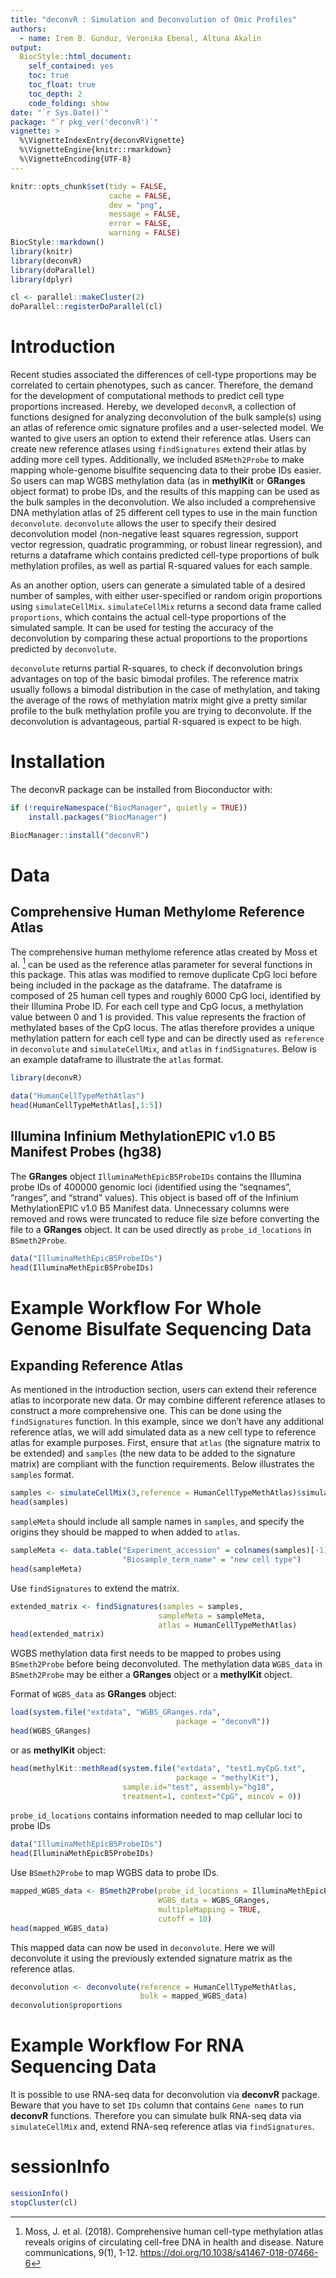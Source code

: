 ```yaml
---
title: "deconvR : Simulation and Deconvolution of Omic Profiles"
authors: 
  - name: Irem B. Gunduz, Veronika Ebenal, Altuna Akalin
output: 
  BiocStyle::html_document:
    self_contained: yes
    toc: true
    toc_float: true
    toc_depth: 2
    code_folding: show
date: "`r Sys.Date()`"
package: "`r pkg_ver('deconvR')`"
vignette: >
  %\VignetteIndexEntry{deconvRVignette}
  %\VignetteEngine{knitr::rmarkdown}
  %\VignetteEncoding{UTF-8}  
---
```


```r
knitr::opts_chunk$set(tidy = FALSE,
                      cache = FALSE,
                      dev = "png",
                      message = FALSE, 
                      error = FALSE,
                      warning = FALSE)
BiocStyle::markdown()
library(knitr)
library(deconvR)
library(doParallel)
library(dplyr)

cl <- parallel::makeCluster(2)
doParallel::registerDoParallel(cl)
```

# Introduction

Recent studies associated the differences of cell-type proportions may be
correlated to certain phenotypes, such as cancer. Therefore, the demand for the
development of computational methods to predict cell type proportions increased.
Hereby, we developed `deconvR`, a collection of functions designed for analyzing
deconvolution of the bulk sample(s) using an atlas of reference omic signature
profiles and a user-selected model. We wanted to give users an option to extend
their reference atlas. Users can create new reference atlases using
`findSignatures` extend their atlas by adding more cell types. Additionally, we
included `BSMeth2Probe` to make mapping whole-genome bisulfite sequencing data
to their probe IDs easier. So users can map WGBS methylation data (as in
**methylKit** or **GRanges** object format) to probe IDs, and the results of
this mapping can be used as the bulk samples in the deconvolution. We also
included a comprehensive DNA methylation atlas of 25 different cell types to use
in the main function `deconvolute`. `deconvolute` allows the user to specify
their desired deconvolution model (non-negative least squares regression,
support vector regression, quadratic programming, or robust linear regression),
and returns a dataframe which contains predicted cell-type proportions of bulk
methylation profiles, as well as  partial R-squared values for each sample.

As an another option, users can generate a simulated table of a desired number
of samples, with either user-specified or random origin proportions using
`simulateCellMix`. `simulateCellMix` returns a second data frame called
`proportions`, which contains the actual cell-type proportions of the simulated
sample. It can be used for testing the accuracy of the deconvolution by
comparing these actual proportions to the proportions predicted by
`deconvolute`.

`deconvolute` returns partial R-squares, to check if deconvolution brings
advantages on top of the basic bimodal profiles. The reference matrix usually
follows a bimodal distribution in the case of methylation, and taking the
average of  the rows of methylation matrix might give a pretty similar profile
to the bulk methylation profile you are trying to deconvolute. If the
deconvolution is advantageous, partial R-squared is expect to be high.

# Installation

The deconvR package can be installed from Bioconductor with:

``` r
if (!requireNamespace("BiocManager", quietly = TRUE))
    install.packages("BiocManager")

BiocManager::install("deconvR")
```

# Data

## Comprehensive Human Methylome Reference Atlas

The comprehensive human methylome reference atlas created by Moss et al. ^[Moss,
J. et al.  (2018). Comprehensive human cell-type methylation atlas reveals
origins of circulating cell-free DNA in health and disease. Nature
communications, 9(1), 1-12. <https://doi.org/10.1038/s41467-018-07466-6>] can be
used as the reference atlas parameter for several functions in this package.
This atlas was modified to remove duplicate CpG loci before being included in
the package as the dataframe. The dataframe is composed of 25 human cell types
and roughly 6000 CpG loci, identified by their Illumina Probe ID. For each cell
type and CpG locus, a methylation value between 0 and 1 is provided. This value
represents the fraction of methylated bases of the CpG locus. The atlas
therefore provides a unique methylation pattern for each cell type and can be
directly used as `reference` in `deconvolute` and `simulateCellMix`, and `atlas`
in `findSignatures`. Below is an example dataframe to illustrate the `atlas`
format.

``` r
library(deconvR) 

data("HumanCellTypeMethAtlas")
head(HumanCellTypeMethAtlas[,1:5])
```

## Illumina Infinium MethylationEPIC v1.0 B5 Manifest Probes (hg38)

The **GRanges** object `IlluminaMethEpicB5ProbeIDs` contains the Illumina probe
IDs of 400000 genomic loci (identified using the "seqnames", "ranges", and
"strand" values). This object is based off of the Infinium MethylationEPIC v1.0
B5 Manifest data. Unnecessary columns were removed and rows were truncated to
reduce file size before converting the file to a **GRanges** object. It can be
used directly as `probe_id_locations` in `BSmeth2Probe`.

``` r
data("IlluminaMethEpicB5ProbeIDs")
head(IlluminaMethEpicB5ProbeIDs)
```

# Example Workflow For Whole Genome Bisulfate Sequencing Data

## Expanding Reference Atlas

As mentioned in the introduction section, users can extend their reference atlas
to incorporate new data. Or may combine different reference atlases to construct
a more comprehensive one.  This can be done using the `findSignatures` function.
In this example, since we don't have any additional reference atlas, we will add
simulated data as a new cell type to reference atlas for example purposes.
First, ensure that `atlas` (the signature matrix to be extended) and `samples`
(the new data to be added to the signature matrix) are compliant with the
function requirements. Below illustrates the `samples` format.

``` r
samples <- simulateCellMix(3,reference = HumanCellTypeMethAtlas)$simulated
head(samples)
```

`sampleMeta` should include all sample names in `samples`, and specify the
origins they should be mapped to when added to `atlas`.

``` r
sampleMeta <- data.table("Experiment_accession" = colnames(samples)[-1],
                         "Biosample_term_name" = "new cell type")
head(sampleMeta)
```

Use `findSignatures` to extend the matrix.

``` r
extended_matrix <- findSignatures(samples = samples, 
                                 sampleMeta = sampleMeta, 
                                 atlas = HumanCellTypeMethAtlas)
head(extended_matrix)
```

WGBS methylation data first needs to be mapped to probes using `BSmeth2Probe`
before being deconvoluted. The methylation data `WGBS_data` in `BSmeth2Probe`
may be either a **GRanges** object or a **methylKit** object.

Format of `WGBS_data` as **GRanges** object:

``` r
load(system.file("extdata", "WGBS_GRanges.rda",
                                     package = "deconvR"))
head(WGBS_GRanges)
```

or as **methylKit** object:

``` r
head(methylKit::methRead(system.file("extdata", "test1.myCpG.txt", 
                                     package = "methylKit"), 
                         sample.id="test", assembly="hg18", 
                         treatment=1, context="CpG", mincov = 0))
```

`probe_id_locations` contains information needed to map cellular loci to probe IDs

``` r
data("IlluminaMethEpicB5ProbeIDs")
head(IlluminaMethEpicB5ProbeIDs)
```

Use `BSmeth2Probe` to map WGBS data to probe IDs.

``` r
mapped_WGBS_data <- BSmeth2Probe(probe_id_locations = IlluminaMethEpicB5ProbeIDs, 
                                 WGBS_data = WGBS_GRanges,
                                 multipleMapping = TRUE,
                                 cutoff = 10)
head(mapped_WGBS_data)
```

This mapped data can now be used in `deconvolute`. Here we will deconvolute it
using the previously extended signature matrix as the reference atlas.

``` r
deconvolution <- deconvolute(reference = HumanCellTypeMethAtlas, 
                             bulk = mapped_WGBS_data)
deconvolution$proportions
```

# Example Workflow For RNA Sequencing Data

It is possible to use RNA-seq data for deconvolution via **deconvR** package.
Beware that you have to set `IDs` column that contains `Gene names` to run
**deconvR** functions. Therefore you can simulate bulk RNA-seq data via
`simulateCellMix` and, extend RNA-seq reference atlas via `findSignatures`.


# sessionInfo

```r
sessionInfo()
stopCluster(cl)
```
